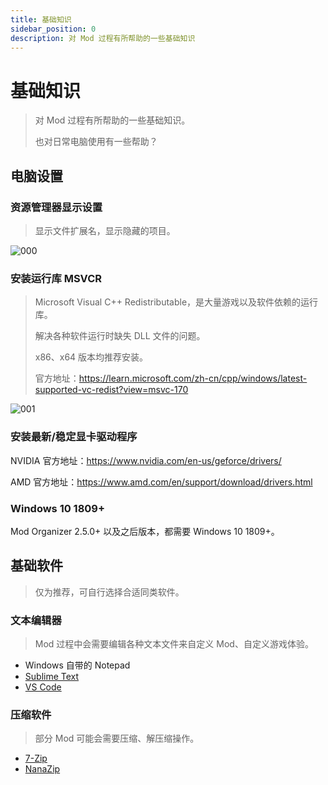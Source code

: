 ```yaml
---
title: 基础知识
sidebar_position: 0
description: 对 Mod 过程有所帮助的一些基础知识
---
```



# 基础知识

> 对 Mod 过程有所帮助的一些基础知识。
>
> 也对日常电脑使用有一些帮助？

## 电脑设置

### 资源管理器显示设置

> 显示<WikipediaLink path="文件扩展名">文件扩展名</WikipediaLink>，显示隐藏的项目。

![000](./imgs/000.png)

### 安装运行库 MSVCR

> Microsoft Visual C++ Redistributable，是大量游戏以及软件依赖的运行库。
>
> 解决各种软件运行时缺失 DLL 文件的问题。
>
> x86、x64 版本均推荐安装。
> 
> 官方地址：https://learn.microsoft.com/zh-cn/cpp/windows/latest-supported-vc-redist?view=msvc-170

![001](./imgs/001.png)

### 安装最新/稳定显卡驱动程序

NVIDIA 官方地址：https://www.nvidia.com/en-us/geforce/drivers/

AMD 官方地址：https://www.amd.com/en/support/download/drivers.html

### Windows 10 1809+

Mod Organizer 2.5.0+ 以及之后版本，都需要 Windows 10 1809+。

## 基础软件

> 仅为推荐，可自行选择合适同类软件。

### 文本编辑器

> Mod 过程中会需要编辑各种文本文件来自定义 Mod、自定义游戏体验。

- Windows 自带的 Notepad
- [Sublime Text](https://www.sublimetext.com/)
- [VS Code](https://code.visualstudio.com/)

### 压缩软件

> 部分 Mod 可能会需要压缩、解压缩操作。

- [7-Zip](https://www.7-zip.org/)
- [NanaZip](https://github.com/M2Team/NanaZip/)
